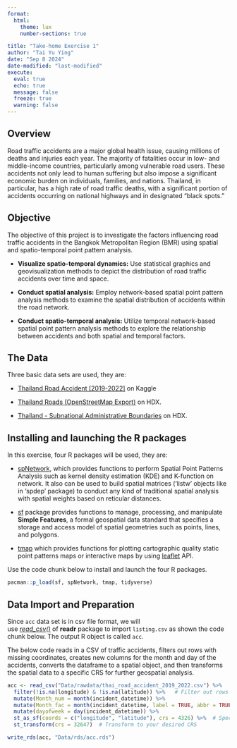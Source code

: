 ```yaml
---
format: 
  html:
    theme: lux
    number-sections: true

title: "Take-home Exercise 1"
author: "Tai Yu Ying"
date: "Sep 8 2024"
date-modified: "last-modified"
execute: 
  eval: true
  echo: true
  message: false
  freeze: true
  warning: false
---
```


## Overview

Road traffic accidents are a major global health issue, causing millions of deaths and injuries each year. The majority of fatalities occur in low- and middle-income countries, particularly among vulnerable road users. These accidents not only lead to human suffering but also impose a significant economic burden on individuals, families, and nations. Thailand, in particular, has a high rate of road traffic deaths, with a significant portion of accidents occurring on national highways and in designated "black spots."

## Objective

The objective of this project is to investigate the factors influencing road traffic accidents in the Bangkok Metropolitan Region (BMR) using spatial and spatio-temporal point pattern analysis.

-   **Visualize spatio-temporal dynamics:** Use statistical graphics and geovisualization methods to depict the distribution of road traffic accidents over time and space.

-   **Conduct spatial analysis:** Employ network-based spatial point pattern analysis methods to examine the spatial distribution of accidents within the road network.

-   **Conduct spatio-temporal analysis:** Utilize temporal network-based spatial point pattern analysis methods to explore the relationship between accidents and both spatial and temporal factors.

## **The Data**

Three basic data sets are used, they are:

-   [Thailand Road Accident \[2019-2022\]](https://www.kaggle.com/datasets/thaweewatboy/thailand-road-accident-2019-2022) on Kaggle

-   [Thailand Roads (OpenStreetMap Export)](https://data.humdata.org/dataset/hotosm_tha_roads) on HDX.

-   [Thailand - Subnational Administrative Boundaries](https://data.humdata.org/dataset/cod-ab-tha?) on HDX.

## Installing and launching the R packages

In this exercise, four R packages will be used, they are:

-   [spNetwork](https://cran.r-project.org/web/packages/spNetwork/index.html), which provides functions to perform Spatial Point Patterns Analysis such as kernel density estimation (KDE) and K-function on network. It also can be used to build spatial matrices (‘listw’ objects like in ‘spdep’ package) to conduct any kind of traditional spatial analysis with spatial weights based on reticular distances.

-   [sf](https://r-spatial.github.io/sf/index.html) package provides functions to manage, processing, and manipulate **Simple Features**, a formal geospatial data standard that specifies a storage and access model of spatial geometries such as points, lines, and polygons.

-   [tmap](https://cran.r-project.org/web/packages/tmap/index.html) which provides functions for plotting cartographic quality static point patterns maps or interactive maps by using [leaflet](https://leafletjs.com/) API.

Use the code chunk below to install and launch the four R packages.

```r
pacman::p_load(sf, spNetwork, tmap, tidyverse)
```

## Data Import and Preparation

Since `acc` data set is in csv file format, we will use [*read_csv()*](https://readr.tidyverse.org/reference/read_delim.html) of **readr** package to import `listing.csv` as shown the code chunk below. The output R object is called `acc`.

The below code reads in a CSV of traffic accidents, filters out rows with missing coordinates, creates new columns for the month and day of the accidents, converts the dataframe to a spatial object, and then transforms the spatial data to a specific CRS for further geospatial analysis.

```r
acc <- read_csv("Data/rawdata/thai_road_accident_2019_2022.csv") %>%
  filter(!is.na(longitude) & !is.na(latitude)) %>%   # Filter out rows with missing coordinates
  mutate(Month_num = month(incident_datetime)) %>%
  mutate(Month_fac = month(incident_datetime, label = TRUE, abbr = TRUE)) %>%
  mutate(dayofweek = day(incident_datetime)) %>%
  st_as_sf(coords = c("longitude", "latitude"), crs = 4326) %>%  # Specify the CRS
  st_transform(crs = 32647)  # Transform to your desired CRS
```

```r
write_rds(acc, "Data/rds/acc.rds")
```

